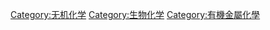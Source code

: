 {{main|生物无机化学}}

[[Category:无机化学|Category:无机化学]]
[[Category:生物化学|Category:生物化学]]
[[Category:有機金屬化學|Category:有機金屬化學]]